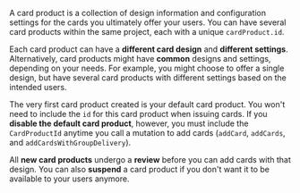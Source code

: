 <span>
<p>A card product is a collection of design information and configuration settings for the cards you ultimately offer your users.
You can have several card products within the same project, each with a unique <code>cardProduct.id</code>.</p>

<p>Each card product can have a <b>different card design</b> and <b>different settings</b>.
Alternatively, card products might have <b>common</b> designs and settings, depending on your needs.
For example, you might choose to offer a single design, but have several card products with different settings based on the intended users.</p>

<p>The very first card product created is your default card product. You won't need to include the <code>id</code> for this card product when issuing cards. If you <b>disable the default card product</b>, however, you must include the <code>CardProductId</code> anytime you call a mutation to add cards (<code>addCard</code>, <code>addCards</code>, and <code>addCardsWithGroupDelivery</code>).</p>

<p>All <b>new card products</b> undergo a <b>review</b> before you can add cards with that design.
You can also <b>suspend</b> a card product if you don't want it to be available to your users anymore.</p>
</span>